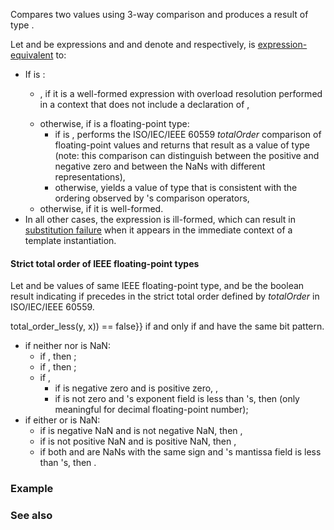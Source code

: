 {{cpp/title|strong_order}}
{{cpp/utility/navbar}}
{{dcl begin}}
{{dcl header|compare}}
{{dcl|since=c++20|1=
inline namespace /* unspecified */ {
    inline constexpr /* unspecified */ strong_order = /* unspecified */;
}
}}
{{dcl h|Call signature}}
{{dcl|1=
template&lt; class T, class U &gt;
    requires /* see below */
constexpr std::strong_ordering strong_order( T&amp;&amp; t, U&amp;&amp; u ) noexcept(/* see below */);
}}
{{dcl end}}

Compares two values using 3-way comparison and produces a result of type {{rlpt|strong_ordering|std::strong_ordering}}.

Let {{c|t}} and {{c|u}} be expressions and {{tt|T}} and {{tt|U}} denote {{c|decltype((t))}} and {{c|decltype((u))}} respectively, {{c|std::strong_order(t, u)}} is [[cpp/language/expressions#Expression-equivalence|expression-equivalent]] to:
* If {{c|std::is_same_v&lt;std::decay_t&lt;T&gt;, std::decay_t&lt;U&gt;&gt;}} is {{c|true}}:
** {{c|std::strong_ordering(strong_order(t, u))}}, if it is a well-formed expression with overload resolution performed in a context that does not include a declaration of {{tt|std::strong_order}},
** otherwise, if {{tt|T}} is a floating-point type:
*** if {{c|std::numeric_limits&lt;T&gt;::is_iec559}} is {{c|true}}, performs the ISO/IEC/IEEE 60559 ''totalOrder'' comparison of floating-point values and returns that result as a value of type {{lc|std::strong_ordering}} (note: this comparison can distinguish between the positive and negative zero and between the NaNs with different representations),
*** otherwise, yields a value of type {{lc|std::strong_ordering}} that is consistent with the ordering observed by {{tt|T}}'s comparison operators,
** otherwise, {{c|std::strong_ordering(std::compare_three_way()(t, u))}} if it is well-formed.
* In all other cases, the expression is ill-formed, which can result in [[cpp/language/sfinae|substitution failure]] when it appears in the immediate context of a template instantiation.

{{cpp/ranges/cpo|std}}

====Strict total order of IEEE floating-point types====
Let {{c|x}} and {{c|y}} be values of same IEEE floating-point type, and {{c|total_order_less(x, y)}} be the boolean result indicating if {{c|x}} precedes {{c|y}} in the strict total order defined by ''totalOrder'' in ISO/IEC/IEEE 60559.

{{c|1=(total_order_less(x, y) {{!!}} total_order_less(y, x)) == false}} if and only if {{c|x}} and {{c|y}} have the same bit pattern.

* if neither {{c|x}} nor {{c|y}} is NaN:
** if {{c|x &lt; y}}, then {{c|1=total_order_less(x, y) == true}};
** if {{c|x &gt; y}}, then {{c|1=total_order_less(x, y) == false}};
** if {{c|1=x == y}},
*** if {{c|x}} is negative zero and {{c|y}} is positive zero, {{c|1=total_order_less(x, y) == true}},
*** if {{c|x}} is not zero and {{c|x}}'s exponent field is less than {{c|y}}'s, then {{c|1=total_order_less(x, y) == (x &gt; 0)}} (only meaningful for decimal floating-point number);
* if either {{c|x}} or {{c|y}} is NaN:
** if {{c|x}} is negative NaN and {{c|y}} is not negative NaN, then {{c|1=total_order_less(x, y) == true}},
** if {{c|x}} is not positive NaN and {{c|y}} is positive NaN, then {{c|1=total_order_less(x, y) == true}},
** if both {{c|x}} and {{c|y}} are NaNs with the same sign and {{c|x}}'s mantissa field is less than {{c|y}}'s, then {{c|1=total_order_less(x, y) == !std::signbit(x)}}.

===Example===
{{example}}

===See also===
{{dsc begin}}
{{dsc inc|cpp/utility/compare/dsc strong_ordering}}
{{dsc inc|cpp/utility/compare/dsc weak_order}}
{{dsc inc|cpp/utility/compare/dsc partial_order}}
{{dsc inc|cpp/utility/compare/dsc compare_strong_order_fallback}}
{{dsc end}}

{{langlinks|de|es|ja|ru|zh}}